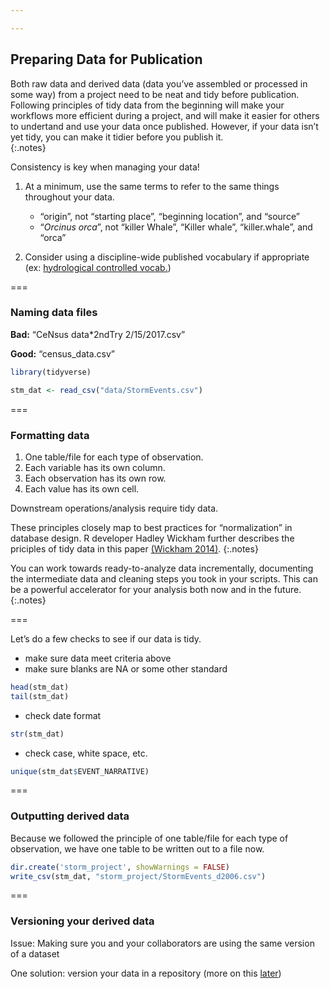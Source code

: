 ```yaml
---

---
```


## Preparing Data for Publication

Both raw data and derived data (data you've assembled or processed in some way) from a project need to be neat and tidy before publication.  Following principles of tidy data from the beginning will make your workflows more efficient during a project, and will make it easier for others to undertand and use your data once published.  However, if your data isn't yet tidy, you can make it tidier before you publish it.  
{:.notes} 

Consistency is key when managing your data!

1. At a minimum, use the same terms to refer to the same things throughout your data.

   - "origin", not "starting place", "beginning location", and "source"
   - "*Orcinus orca*", not "killer Whale", "Killer whale", "killer.whale", and "orca"

2. Consider using a discipline-wide published vocabulary if appropriate (ex: [hydrological controlled vocab.](http://vocabulary.odm2.org/))

===

### Naming data files 

__Bad:__  "CeNsus data*2ndTry 2/15/2017.csv"   

__Good:__  "census_data.csv"  

```r
library(tidyverse)

stm_dat <- read_csv("data/StormEvents.csv")
```

===

### Formatting data

1. One table/file for each type of observation.
2. Each variable has its own column.
3. Each observation has its own row.
4. Each value has its own cell.

Downstream operations/analysis require tidy data.  

These principles closely map to best practices for “normalization” in database design.  R developer Hadley Wickham further describes the priciples of tidy data in this paper [(Wickham 2014)](http://www.jstatsoft.org/v59/i10/paper). 
{:.notes}

You can work towards ready-to-analyze data incrementally, documenting the intermediate data and cleaning steps you took in your scripts.  This can be a powerful accelerator for your analysis both now and in the future.  
{:.notes}

===

Let's do a few checks to see if our data is tidy.

 - make sure data meet criteria above
 - make sure blanks are NA or some other standard
 
```r
head(stm_dat)
tail(stm_dat)
```    
 
 - check date format
```r
str(stm_dat)    
```  

 - check case, white space, etc.  
```r
unique(stm_dat$EVENT_NARRATIVE)    
```

===
    
### Outputting derived data 
    
Because we followed the principle of one table/file for each type of observation, 
we have one table to be written out to a file now.  

```r
dir.create('storm_project', showWarnings = FALSE)
write_csv(stm_dat, "storm_project/StormEvents_d2006.csv")
```

===
    
### Versioning your derived data

Issue: Making sure you and your collaborators are using the same version of a dataset

One solution: version your data in a repository (more on this [later](#versioning-data))



